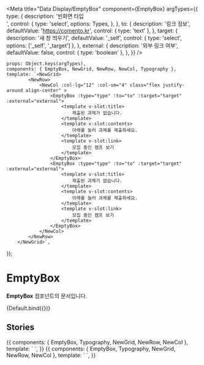 
<Meta
	title="Data Display/EmptyBox"
	component={EmptyBox}
	argTypes={{
		type: {
			description: '빈화면 타입<br/>',
			control: {
				type: 'select',
				options: Types,
			},
		},
		to: {
			description: '링크 정보',
			defaultValue: 'https://comento.kr',
			control: { type: 'text' },
		},
		target: {
			description: '새 창 띄우기',
			defaultValue: '_self',
			control: { type: 'select', options: ['_self', '_target'] },
		},
		external: {
			description: '외부 링크 여부',
			defaultValue: false,
			control: { type: 'boolean' },
		},
	}}
/>

	props: Object.keys(argTypes),
	components: { EmptyBox, NewGrid, NewRow, NewCol, Typography },
	template: `<NewGrid>
            <NewRow>
                <NewCol :col-lg="12" :col-sm="4" class="flex justify-around align-center" >
                    <EmptyBox :type="type" :to="to" :target="target" :external="external">
                        <template v-slot:title>
                            제출된 과제가 없습니다.
                        </template>
                        <template v-slot:contents>
                            아래를 눌러 과제를 제출하세요.
                        </template>
                        <template v-slot:link>
                            모집 중인 캠프 보기
                        </template>
                    </EmptyBox>
                    <EmptyBox :type="type" :to="to" :target="target" :external="external">
                        <template v-slot:title>
                            제출된 과제가 없습니다.
                        </template>
                        <template v-slot:contents>
                            아래를 눌러 과제를 제출하세요.
                        </template>
                        <template v-slot:link>
                            모집 중인 캠프 보기
                        </template>
                    </EmptyBox>
                </NewCol>
            </NewRow>
        </NewGrid>`,
});

# EmptyBox

**EmptyBox** 컴포넌트의 문서입니다.

<Story name="Default" height="100px">
	{Default.bind({})}
</Story>

<ArgsTable story="Default" />

## Stories

<Canvas>
	<Story name="Simple" height="100px">
		{{
			components: { EmptyBox, Typography, NewGrid, NewRow, NewCol },
			template: `<NewGrid>
                    <NewRow>
                        <NewCol :col-lg="12" :col-sm="4" class="flex justify-around align-center" >
                            <EmptyBox type="simple" target="_blank" external to="https://comento.kr">
                                <template v-slot:title>
                                    제출된 과제가 없습니다.
                                </template>
                                <template v-slot:contents>
                                    아래를 눌러 과제를 제출하세요.
                                </template>
                                <template v-slot:link>
                                    모집 중인 캠프 보기
                                </template>
                            </EmptyBox>
                            </NewCol>
                    </NewRow>
                </NewGrid>`,
		}}
	</Story>
</Canvas>

<Canvas>
	<Story name="Emphasized" height="120px">
		{{
			components: { EmptyBox, Typography, NewGrid, NewRow, NewCol },
			template: `<NewGrid>
                    <NewRow>
                        <NewCol :col-lg="12" :col-sm="4" class="flex justify-around align-center" >
                            <EmptyBox type="emphasized">
                                <template v-slot:title>
                                    신청한 캠프가 없습니다.
                                </template>
                                <template v-slot:contents>
                                    아래를 눌러 내게 필요한 직무부트캠프를 찾아보세요.
                                </template>
                                <template v-slot:link>
                                    모집 중인 캠프 보기
                                </template>
                            </EmptyBox>
                        </NewCol>
                    </NewRow>
                </NewGrid>`,
		}}
	</Story>
</Canvas>
